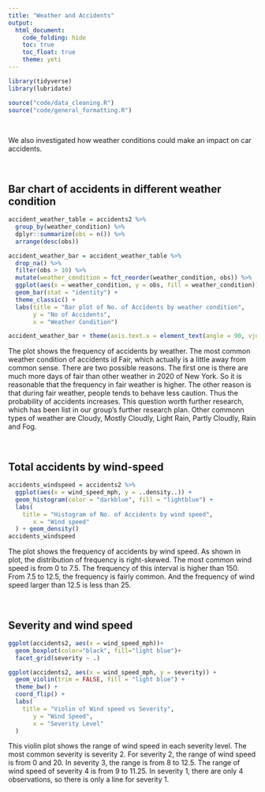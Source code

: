 ```yaml
---
title: "Weather and Accidents"
output: 
  html_document:
    code_folding: hide
    toc: true
    toc_float: true
    theme: yeti
---
```


```r
library(tidyverse)
library(lubridate)
```

```r
source("code/data_cleaning.R")
source("code/general_formatting.R")
```

<br>

We also investigated how weather conditions could make an impact on car accidents. 

<br>

## Bar chart of accidents in different weather condition

```r
accident_weather_table = accidents2 %>% 
  group_by(weather_condition) %>% 
  dplyr::summarize(obs = n()) %>% 
  arrange(desc(obs))

accident_weather_bar = accident_weather_table %>% 
  drop_na() %>%  
  filter(obs > 10) %>% 
  mutate(weather_condition = fct_reorder(weather_condition, obs)) %>% 
  ggplot(aes(x = weather_condition, y = obs, fill = weather_condition)) +
  geom_bar(stat = "identity") + 
  theme_classic() + 
  labs(title = "Bar plot of No. of Accidents by weather condition", 
       y = "No of Accidents", 
       x = "Weather Condition") 

accident_weather_bar + theme(axis.text.x = element_text(angle = 90, vjust = 0.5, hjust=1))
```

The plot shows the frequency of accidents by weather. The most common weather condition of accidents id Fair, which actually is a little away from common sense. There are two possible reasons. The first one is there are much more days of fair than other weather in 2020 of New York. So it is reasonable that the frequency in fair weather is higher. The other reason is that during fair weather, people tends to behave less caution. Thus the probability of accidents increases. This question worth further research, which has been list in our group's further research plan. Other commonn types of weather are Cloudy, Mostly Cloudly, Light Rain, Partly Cloudly, Rain and Fog.

<br>

## Total accidents by wind-speed

```r
accidents_windspeed = accidents2 %>% 
  ggplot(aes(x = wind_speed_mph, y = ..density..)) +
  geom_histogram(color = "darkblue", fill = "lightblue") +
  labs(
    title = "Histogram of No. of Accidents by wind speed", 
       x = "Wind speed"
  ) + geom_density()
accidents_windspeed
```

The plot shows the frequency of accidents by wind speed. As shown in plot, the distribution of frequency is right-skewed. The most common wind speed is from 0 to 7.5. The frequency of this interval is higher than 150. From 7.5 to 12.5, the frequency is fairly common. And the frequency of wind speed larger than 12.5 is less than 25. 

<br>

## Severity and wind speed

```r
ggplot(accidents2, aes(x = wind_speed_mph))+
  geom_boxplot(color="black", fill="light blue")+
  facet_grid(severity ~ .)

ggplot(accidents2, aes(x = wind_speed_mph, y = severity)) + 
  geom_violin(trim = FALSE, fill = "light blue") +
  theme_bw() +
  coord_flip() +
  labs(
    title = "Violin of Wind speed vs Severity", 
       y = "Wind Speed", 
       x = "Severity Level"
  )
```

This violin plot shows the range of wind speed in each severity level. The most common severity is severity 2. For severity 2, the range of wind speed is from 0 and 20. In severity 3, the range is from 8 to 12.5. The range of wind speed of severity 4 is from 9 to 11.25. In severity 1, there are only 4 observations, so there is only a line for severity 1.